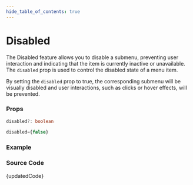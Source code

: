 ```yaml
---
hide_table_of_contents: true
---
```



# Disabled


The Disabled feature allows you to disable a submenu, preventing user interaction and indicating that the item is currently inactive or unavailable. The `disabled` prop is used to control the disabled state of a menu item.

By setting the `disabled` prop to true, the corresponding submenu will be visually disabled and user interactions, such as clicks or hover effects, will be prevented.

### Props

```ts noCopy
disabled?: boolean
```

```ts noCopy title='Default Value'
disabled={false}
```

### Example

<BrowserWindow url='/horizontal-menu/submenu/disabled'>
  <Provider>
    <Disabled />
  </Provider>
</BrowserWindow>

### Source Code

<TsToJsCodeSnippet>{updatedCode}</TsToJsCodeSnippet>
